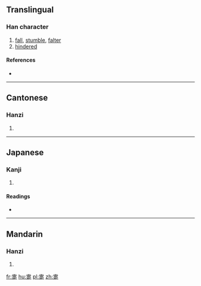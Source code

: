 ==Translingual==

===Han character===
{{Han char|rn=103|rad=疋|as=09|sn=14|four=4080<sub>1</sub>|canj=十月田弓人 (JBWNO)|ids=⿳⿱[[十]][[冖]][[田]][[疋]]}}

# [[fall]], [[stumble]], [[falter]]
# [[hindered]]

====References====
* {{Han ref|kx=0768.020|dkj=22006|dj=1178.070|hdz=42751.030|uh=7590|ud=30096|bh=E2D9|bd=58073}}

----

==Cantonese==

===Hanzi===
{{yue-hanzi|jyut=[[zi3]]|y=ji3}}

# {{defn|lang=yue|sort=疋09}}

----

==Japanese==

===Kanji===
{{ja-kanji|grade=|rs=疋09}}

# {{defn|lang=ja|sort=疋09}}

====Readings====
* {{ja-readings|on=[[ち]] (chi), [[し]] (shi), [[てい]] (tei), [[たい]] (tai)|kun=[[つまずく]] (tsumazuku)|nanori=}}

----

==Mandarin==

===Hanzi===
{{cmn-hanzi|pin=[[dì]] ([[di4]]), [[zhì]] ([[zhi4]])|wg=ti<sup>4</sup>, chih<sup>4</sup>}}

# {{defn|lang=cmn|sort=疋09}}

[[fr:疐]]
[[hu:疐]]
[[pl:疐]]
[[zh:疐]]